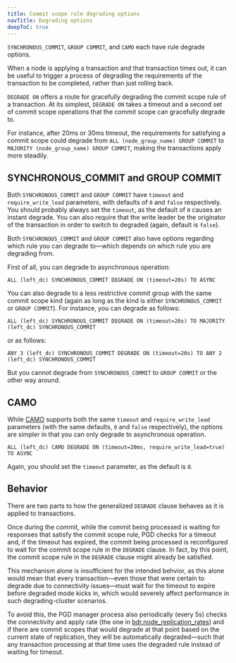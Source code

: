 ```yaml
---
title: Commit scope rule degrading options
navTitle: Degrading options
deepToC: true
---
```


`SYNCHRONOUS_COMMIT`, `GROUP COMMIT`, and `CAMO` each have rule degrade options.

When a node is applying a transaction and that transaction times out, it can be useful to trigger a process of degrading the requirements of the transaction to be completed, rather than just rolling back. 

`DEGRADE ON` offers a route for gracefully degrading the commit scope rule of a transaction. At its simplest, `DEGRADE ON` takes a timeout and a second set of commit scope operations that the commit scope can gracefully degrade to. 

For instance, after 20ms or 30ms timeout, the requirements for satisfying a commit scope could degrade from `ALL (node_group_name) GROUP COMMIT` to `MAJORITY (node_group_name) GROUP COMMIT`, making the transactions apply more steadily.

## SYNCHRONOUS_COMMIT and GROUP COMMIT 

Both `SYNCHRONOUS_COMMIT` and `GROUP COMMIT` have `timeout` and `require_write_lead` parameters, with defaults of `0` and `false` respectively. You should probably always set the `timeout`, as the default of `0` causes an instant degrade. You can also require that the write leader be the originator of the transaction in order to switch to degraded (again, default is `false`).

Both `SYNCHRONOUS_COMMIT` and `GROUP COMMIT` also have options regarding which rule you can degrade to—which depends on which rule you are degrading from.

First of all, you can degrade to asynchronous operation:

```
ALL (left_dc) SYNCHRONOUS_COMMIT DEGRADE ON (timeout=20s) TO ASYNC
```

You can also degrade to a less restrictive commit group with the same commit scope kind (again as long as the kind is either `SYNCHRONOUS_COMMIT` or `GROUP COMMIT`). For instance, you can degrade as follows:

```
ALL (left_dc) SYNCHRONOUS_COMMIT DEGRADE ON (timeout=20s) TO MAJORITY (left_dc) SYNCHRONOUS_COMMIT
```

or as follows:

```
ANY 3 (left_dc) SYNCHRONOUS_COMMIT DEGRADE ON (timeout=20s) TO ANY 2 (left_dc) SYNCHRONOUS_COMMIT
```

But you cannot degrade from `SYNCHRONOUS_COMMIT` to `GROUP COMMIT` or the other way around.

## CAMO 

While [CAMO](pgd/latest/reference/commit-scopes/#camo) supports both the same `timeout` and `require_write_lead` parameters (with the same defaults, `0` and `false` respectively), the options are simpler in that you can only degrade to asynchronous operation. 

```
ALL (left_dc) CAMO DEGRADE ON (timeout=20ms, require_write_lead=true) TO ASYNC
```

Again, you should set the `timeout` parameter, as the default is `0`. 

## Behavior

There are two parts to how the generalized `DEGRADE` clause behaves as it is applied to transactions. 

Once during the commit, while the commit being processed is waiting for responses that satisfy the commit scope rule, PGD checks for a timeout and, if the timeout has expired, the commit being processed is reconfigured to wait for the commit scope rule in the `DEGRADE` clause. In fact, by this point, the commit scope rule in the `DEGRADE` clause might already be satisfied.

This mechanism alone is insufficient for the intended behvior, as this alone would mean that every transaction—even those that were certain to degrade due to connectivity issues—must wait for the timeout to expire before degraded mode kicks in, which would severely affect performance in such degrading-cluster scenarios.

To avoid this, the PGD manager process also periodically (every 5s) checks the connectivity and apply rate (the one in [bdr.node_replication_rates](/pgd/latest/reference/catalogs-visible/#bdrnode_replication_rates)) and if there are commit scopes that would degrade at that point based on the current state of replication, they will be automatically degraded—such that any transaction processing at that time uses the degraded rule instead of waiting for timeout.
